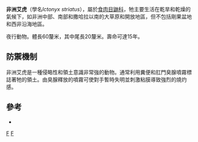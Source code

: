 {{Speciesbox
| taxon = Ictonyx striatus
| image= Ictonyx striatus - Museo Civico di Storia Naturale Giacomo Doria - Genoa, Italy - DSC02633.JPG
| status = LR/lc
| parent_authority = Kaup, 1835
| binomial_authority = Kaup, 1835
| range_map = Striped Polecat.JPG
}}

'''非洲艾虎'''（學名''Ictonyx striatus''），屬於[[食肉目|食肉目]][[鼬科|鼬科]]，牠主要生活在乾旱和乾燥的氣候下，如非洲中部、南部和撒哈拉以南的大草原和開放地區，但不包括剛果盆地和西非沿海地區。

夜行動物。體長60釐米，其中尾長20釐米。壽命可達15年。

==防禦機制==

非洲艾虎是一種侵略性和領土意識非常強的動物。通常利用糞便和肛門臭腺噴霧標誌著牠的領土。由臭腺釋放的噴霧可使對手暫時失明並刺激粘膜導致強烈的燒灼感。

==參考==
* {{IUCN2006|assessors=Mustelid Specialist Group|year=1996|id=41646|title=Ictonyx striatus|downloaded=12 May 2006}}
{{taxonbar}}
[[Category:鼬亞科|F]]
[[Category:1835年描述的动物|F]]